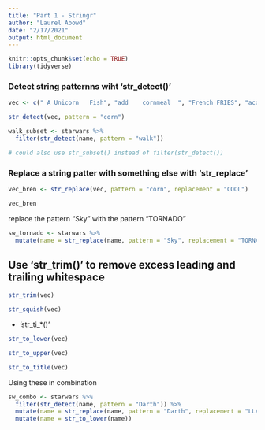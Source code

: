 ```yaml
---
title: "Part 1 - Stringr"
author: "Laurel Abowd"
date: "2/17/2021"
output: html_document
---
```


```r
knitr::opts_chunk$set(echo = TRUE)
library(tidyverse)
```


### Detect string patternns wiht 'str_detect()'

```r
vec <- c(" A Unicorn   Fish", "add    cornmeal  ", "French FRIES", "acorn Squash ")

str_detect(vec, pattern = "corn")
```

```r
walk_subset <- starwars %>% 
  filter(str_detect(name, pattern = "walk"))

# could also use str_subset() instead of filter(str_detect())
```

### Replace a string patter with something else with 'str_replace'


```r
vec_bren <- str_replace(vec, pattern = "corn", replacement = "COOL")

vec_bren
```
replace the pattern "Sky" with the pattern "TORNADO" 

```r
sw_tornado <- starwars %>% 
  mutate(name = str_replace(name, pattern = "Sky", replacement = "TORNADO"))
```

## Use 'str_trim()' to remove excess leading and trailing whitespace
```r
str_trim(vec)

str_squish(vec)
```
- 'str_ti_*()'

```r
str_to_lower(vec)

str_to_upper(vec)

str_to_title(vec)
```

Using these in combination 

```r
sw_combo <- starwars %>% 
  filter(str_detect(name, pattern = "Darth")) %>% 
  mutate(name = str_replace(name, pattern = "Darth", replacement = "LLAMA")) %>% 
  mutate(name = str_to_lower(name))
```

